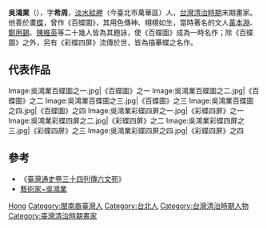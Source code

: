 {{Otheruses|other=名为吴鸿业的其他人物|吴鸿业}}
{{no footnotes|time=2015-08-03T11:06:57+00:00}}
{{Infobox Hokkien name
| title                =吳鴻業
| hanji                =吳鴻業
| poj                  =Ngô͘ Hông-gia̍p
| hanlo                =
| tl                   =Ngôo Hông-gia̍p
| bp                   =
| hokkienipa           =
| hanjicourtesy        =希周
| pojcourtesy          =Hi-chiu
| hanlocourtesy        =
| tlcourtesy           =Hi-tsiu
| bpcourtesy           =
| hokkienipacourtesy   =
}}
'''吳鴻業'''（{{bd|？||？|}}），字'''希周'''，[[淡水縣|淡水]][[艋舺|艋舺]]（今臺北市萬華區）人，[[台灣清治時期|台灣清治時期]]末期畫家。他善於畫[[蝶|蝶]]，曾作《百蝶圖》，其用色傳神、栩栩如生，當時著名的文人[[黃本淵|黃本淵]]、[[鄭用錫|鄭用錫]]、[[陳維英_(台灣)|陳維英]]等二十幾人皆為其題詠，使《百蝶圖》成為一時名作；除《百蝶圖》之外，另有《彩蝶四屏》流傳於世，皆為描摹蝶之名作。

== 代表作品 ==
<gallery perrow="4">
Image:吳鴻業百蝶圖之一.jpg|《百蝶圖》之一
Image:吳鴻業百蝶圖之二.jpg|《百蝶圖》之二
Image:吳鴻業百蝶圖之三.jpg|《百蝶圖》之三
Image:吳鴻業百蝶圖之四.jpg|《百蝶圖》之四
Image:吳鴻業彩蝶四屏之一.jpg|《彩蝶四屏》之一
Image:吳鴻業彩蝶四屏之二.jpg|《彩蝶四屏》之二
Image:吳鴻業彩蝶四屏之三.jpg|《彩蝶四屏》之三
Image:吳鴻業彩蝶四屏之四.jpg|《彩蝶四屏》之四
</gallery>

== 參考 ==
*《[[臺灣通史|臺灣通史卷三十四列傳六文苑]]》
* [https://web.archive.org/web/20131203165715/http://tw.knowledge.yahoo.com/question/question?qid=1005031300203 藝術家~吳鴻業]

{{Authority control}}
{{DEFAULTSORT:Wu吴}}
[[Category:吳姓|Hong]]
[[Category:閩南裔臺灣人|Category:閩南裔臺灣人]]
[[Category:台北人|Category:台北人]]
[[Category:台灣清治時期人物|Category:台灣清治時期人物]]
[[Category:臺灣清治時期畫家|Category:臺灣清治時期畫家]]